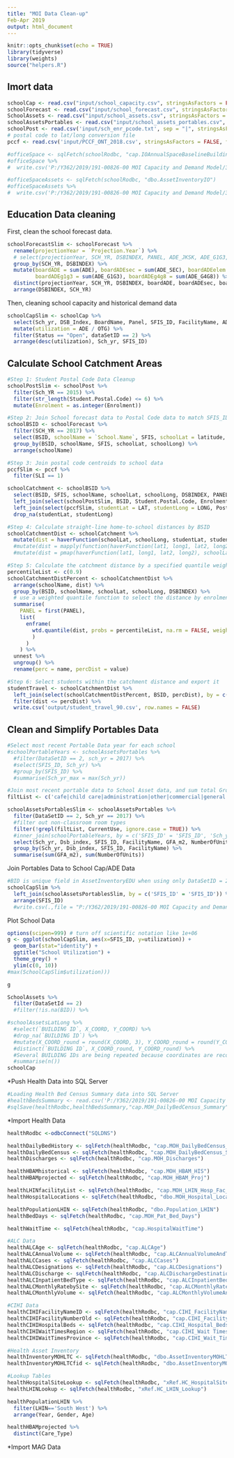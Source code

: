 ```yaml
---
title: "MOI Data Clean-up"
Feb-Apr 2019
output: html_document
---
```


```r
knitr::opts_chunk$set(echo = TRUE)
library(tidyverse)
library(weights)
source("helpers.R")
```


## Imort data
```r
schoolCap <- read.csv("input/school_capacity.csv", stringsAsFactors = FALSE)
schoolForecast <- read.csv("input/school_forecast.csv", stringsAsFactors = FALSE)
SchoolAssets <- read.csv("input/school_assets.csv", stringsAsFactors = FALSE)
schoolAssetsPortables <- read.csv("input/school_assets_portables.csv", stringsAsFactors = FALSE)
schoolPost <- read.csv('input/sch_enr_pcode.txt', sep = "|", stringsAsFactors = FALSE)
# postal code to lat/long conversion file
pccf <- read.csv('input/PCCF_ONT_2018.csv', stringsAsFactors = FALSE, fileEncoding = "UTF-8-BOM") 

#officeSpace <- sqlFetch(schoolRodbc, "cap.IOAnnualSpaceBaselineBuilding")
#officeSpace %>%
#  write.csv('P:/Y362/2019/191-00826-00 MOI Capacity and Demand Model/3. Modelling/OfficeSpaceData.csv', row.names = FALSE)

#officeSpaceAssets <- sqlFetch(schoolRodbc, "dbo.AssetInventoryIO")
#officeSpaceAssets %>%
#  write.csv('P:/Y362/2019/191-00826-00 MOI Capacity and Demand Model/3. Modelling/OfficeSpaceAssetData.csv', row.names = FALSE)

```

## Education Data cleaning

First, clean the school forecast data.

```r
schoolForecastSlim <- schoolForecast %>%
  rename(projectionYear = `Projection.Year`) %>%
  # select(projectionYear, SCH_YR, DSBINDEX, PANEL, ADE_JKSK, ADE_G1G3, ADE_G4G8, ADE_SEC, ADE)
  group_by(SCH_YR, DSBINDEX) %>%
  mutate(boardADE = sum(ADE), boardADEsec = sum(ADE_SEC), boardADEelem = sum(ADE_ELEM), boardADEjksk = sum(ADE_JKSK), 
         boardADEg1g3 = sum(ADE_G1G3), boardADEg4g8 = sum(ADE_G4G8)) %>%
  distinct(projectionYear, SCH_YR, DSBINDEX, boardADE, boardADEsec, boardADEelem, boardADEjksk, boardADEg1g3, boardADEg4g8) %>%
  arrange(DSBINDEX, SCH_YR)
```

Then, cleaning school capacity and historical demand data
```r
schoolCapSlim <- schoolCap %>%
  select(Sch_yr, DSB_Index, BoardName, Panel, SFIS_ID, FacilityName, ADE, OTG, Latitude, longitude, Status, dataSetID) %>%
  mutate(utilization = ADE / OTG) %>%
  filter(Status == "Open", dataSetID == 2) %>%
  arrange(desc(utilization), Sch_yr, SFIS_ID)

```

## Calculate School Catchment Areas
```r
#Step 1: Student Postal Code Data Cleanup
schoolPostSlim <- schoolPost %>%
  filter(Sch_YR == 2015) %>%
  filter(str_length(Student.Postal.Code) <= 6) %>%
  mutate(Enrolment = as.integer(Enrolment))

#Step 2: Join School forecast data to Postal Code data to match SFIS_ID to BSID
schoolBSID <- schoolForecast %>%
  filter(SCH_YR == 2017) %>%
  select(BSID, schoolName = `School.Name`, SFIS, schoolLat = latitude, schoolLong = longitude, DSBINDEX, PANEL) %>%
  group_by(BSID, schoolName, SFIS, schoolLat, schoolLong) %>%
  arrange(schoolName)

#Step 3: Join postal code centroids to school data
pccfSlim <- pccf %>%
  filter(SLI == 1)

schoolCatchment <- schoolBSID %>%
  select(BSID, SFIS, schoolName, schoolLat, schoolLong, DSBINDEX, PANEL) %>%
  left_join(select(schoolPostSlim, BSID, Student.Postal.Code, Enrolment), by = c('BSID' = 'BSID')) %>%
  left_join(select(pccfSlim, studentLat = LAT, studentLong = LONG, PostalCode), by = c('Student.Postal.Code' = 'PostalCode')) %>%
  drop_na(studentLat, studentLong)

#Step 4: Calculate straight-line home-to-school distances by BSID
schoolCatchmentDist <- schoolCatchment %>%
  mutate(dist = haverFunction(schoolLat, schoolLong, studentLat, studentLong))
  #mutate(dist = mapply(function(haverFunction(lat1, long1, lat2, long2), schoolLat, schoolLong, studentLat, studentLong))
  #mutate(dist = pmap(haverFunction(lat1, long1, lat2, long2), schoolLat, schoolLong, studentLat, studentLong))

#Step 5: Calculate the catchment distance by a specified quantile weight by enrolment of the school
percentileList <- c(0.9)
schoolCatchmentDistPercent <- schoolCatchmentDist %>%
  arrange(schoolName, dist) %>%
  group_by(BSID, schoolName, schoolLat, schoolLong, DSBINDEX) %>%
  # use a weighted quantile function to select the distance by enrolment
  summarise(
    PANEL = first(PANEL),
    list(
      enframe(
        wtd.quantile(dist, probs = percentileList, na.rm = FALSE, weight = Enrolment)
        )
      )
    ) %>%
  unnest %>%
  ungroup() %>%
  rename(perc = name, percDist = value)

#Step 6: Select students within the catchment distance and export it
studentTravel <- schoolCatchmentDist %>%
  left_join(select(schoolCatchmentDistPercent, BSID, percDist), by = c('BSID' = 'BSID')) %>%
  filter(dist <= percDist) %>%
  write.csv('output/student_travel_90.csv', row.names = FALSE)
```

## Clean and Simplify Portables Data
```r
#Select most recent Portable Data year for each school
#schoolPortableYears <- schoolAssetsPortables %>%
  #filter(DataSetID == 2, sch_yr = 2017) %>%
  #select(SFIS_ID, Sch_yr) %>%
  #group_by(SFIS_ID) %>%
  #summarise(Sch_yr_max = max(Sch_yr))

#Join most recent portable data to School Asset data, and sum total Ground Floor Area and Number of Portable Units by school
filtList <- c('cafe|child care|administration|other|commercial|general|best start|staff')

schoolAssetsPortablesSlim <- schoolAssetsPortables %>%
  filter(DataSetID == 2, Sch_yr == 2017) %>%
  #filter out non-classroom room types
  filter(!grepl(filtList, CurrentUse, ignore.case = TRUE)) %>%
  #inner_join(schoolPortableYears, by = c('SFIS_ID' = 'SFIS_ID', 'Sch_yr' = 'Sch_yr_max')) %>%
  select(Sch_yr, Dsb_index, SFIS_ID, FacilityName, GFA_m2, NumberOfUnits) %>%
  group_by(Sch_yr, Dsb_index, SFIS_ID, FacilityName) %>%
  summarise(sum(GFA_m2), sum(NumberOfUnits))

```

Join Portables Data to School Cap/ADE Data
```r
#BID is unique field in AssetInventoryEDU when using only DataSetID = 2 and BID is not null
schoolCapSlim %>%
  left_join(schoolAssetsPortablesSlim, by = c('SFIS_ID' = 'SFIS_ID')) %>%
  arrange(SFIS_ID)
  #write.csv(.,file = "P:/Y362/2019/191-00826-00 MOI Capacity and Demand Model/3. Modelling/schoolCapPortables.csv")
```

Plot School Data
```r
options(scipen=999) # turn off scientific notation like 1e+06
g <- ggplot(schoolCapSlim, aes(x=SFIS_ID, y=utilization)) +
  geom_bar(stat="identity") +
  ggtitle("School Utilization") + 
  theme_grey() +
  ylim(c(0, 10))
#max(SchoolCapSlim$utilization)))

g
```


```r
SchoolAssets %>%
  filter(DataSetId == 2)
  #filter(!is.na(BID)) %>%

#schoolAssetsLatLong %>%
  #select(`BUILDING ID`, X_COORD, Y_COORD) %>%
  #drop_na(`BUILDING ID`) %>%
  #mutate(X_COORD_round = round(X_COORD, 3), Y_COORD_round = round(Y_COORD, 3)) %>%
  #distinct(`BUILDING ID`, X_COORD_round, Y_COORD_round) %>%
  #Several BUILDING IDs are being repeated because coordinates are recorded differently for duplicate copies of the Building ID; this happens at all scales of precision; must choose acceptable level of precision and then choose mechanism for selecting "correct" lat/long
  #summarise(n())
schoolCap
```


*Push Health Data into SQL Server
```r
#Loading Health Bed Census Summary data into SQL Server
#healthBedsSummary <- read.csv('P:/Y362/2019/191-00826-00 MOI Capacity and Demand Model/3. Modelling/Received files/Data received 2019-03-01/MOH_DailyBedCensus_Summary.txt')
#sqlSave(healthRodbc,healthBedsSummary,"cap.MOH_DailyBedCensus_Summary",safer=FALSE, fast=TRUE)
```



*Import Health Data
```r
healthRodbc <-odbcConnect("SQLDNS")

healthDailyBedHistory <- sqlFetch(healthRodbc, "cap.MOH_DailyBedCensus_Historical")
healthDailyBedCensus <- sqlFetch(healthRodbc, "cap.MOH_DailyBedCensus_Summary")
healthDischarges <- sqlFetch(healthRodbc, "cap.MOH_Discharges")

healthHBAMhistorical <- sqlFetch(healthRodbc, "cap.MOH_HBAM_HIS")
healthHBAMprojected <- sqlFetch(healthRodbc, "cap.MOH_HBAM_Proj")

healthLHINfacilityList <- sqlFetch(healthRodbc, "cap.MOH_LHIN_Hosp_Fac_List")
healthHospitalLocations <- sqlFetch(healthRodbc, "dbo.MOH_Hospital_Locations")

healthPopulationLHIN <- sqlFetch(healthRodbc, "dbo.Population_LHIN")
healthBedDays <- sqlFetch(healthRodbc, "cap.MOH_Pat_Bed_Days")

healthWaitTime <- sqlFetch(healthRodbc, "cap.HospitalWaitTime")

#ALC Data
healthALCAge <- sqlFetch(healthRodbc, "cap.ALCAge")
healthALCAnnualVolume <- sqlFetch(healthRodbc, "cap.ALCAnnualVolumeAndTotalDays")
healthALCCases <- sqlFetch(healthRodbc, "cap.ALCCases")
healthALCDesignations <- sqlFetch(healthRodbc, "cap.ALCDesignations")
healthALCDischarge <- sqlFetch(healthRodbc, "cap.ALCDischargeDestination")
healthALCInpatientBedType <- sqlFetch(healthRodbc, "cap.ALCInpatientBedType")
healthALCMonthlyRatebySite <- sqlFetch(healthRodbc, "cap.ALCMonthlyRateByProvinceLHINFacilitySite")
healthALCMonthlyVolume <- sqlFetch(healthRodbc, "cap.ALCMonthlyVolumeAndTotalDays")

#CIHI Data
healthCIHIFacilityNameID <- sqlFetch(healthRodbc, "cap.CIHI_FacilityName_FacilityID")
healthCIHIFacilityNumberOld <- sqlFetch(healthRodbc, "cap.CIHI_FacilityNumber_OLD")
healthCIHIHospitalBeds <- sqlFetch(healthRodbc, "cap.CIHI_Hospital_Beds")
healthCIHIWaitTimesRegion <- sqlFetch(healthRodbc, "cap.CIHI_Wait Times by Region")
healthCIHIWaitTimesProvince <- sqlFetch(healthRodbc, "cap.CIHI_Wait_Time_Data_by_Province")

#Health Asset Inventory
healthInventoryMOHLTC <- sqlFetch(healthRodbc, "dbo.AssetInventoryMOHLTC")
healthInventoryMOHLTCfid <- sqlFetch(healthRodbc, "dbo.AssetInventoryMOHLTC_FID_Map")

#Lookup Tables
healthHospitalSiteLookup <- sqlFetch(healthRodbc, "xRef.HC_HospitalSite_Lookup")
healthLHINLookup <- sqlFetch(healthRodbc, "xRef.HC_LHIN_Lookup")

healthPopulationLHIN %>%
  filter(LHIN=='South West') %>%
  arrange(Year, Gender, Age)

healthHBAMprojected %>%
  distinct(Care_Type)

```

*Import MAG Data
```r

```




